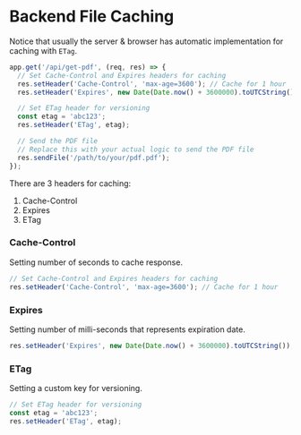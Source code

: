 # Backend File Caching

Notice that usually the server & browser has automatic implementation for caching with `ETag`.

```jsx
app.get('/api/get-pdf', (req, res) => {
  // Set Cache-Control and Expires headers for caching
  res.setHeader('Cache-Control', 'max-age=3600'); // Cache for 1 hour
  res.setHeader('Expires', new Date(Date.now() + 3600000).toUTCString()); // Expires in 1 hour

  // Set ETag header for versioning
  const etag = 'abc123';
  res.setHeader('ETag', etag);

  // Send the PDF file
  // Replace this with your actual logic to send the PDF file
  res.sendFile('/path/to/your/pdf.pdf');
});
```

There are 3 headers for caching:

1. Cache-Control
2. Expires
3. ETag

### Cache-Control

Setting number of seconds to cache response.

```jsx
// Set Cache-Control and Expires headers for caching
res.setHeader('Cache-Control', 'max-age=3600'); // Cache for 1 hour
```

### Expires

Setting number of milli-seconds that represents expiration date.

```jsx
res.setHeader('Expires', new Date(Date.now() + 3600000).toUTCString()); // Expires in 1 hour
```

### ETag

Setting a custom key for versioning.

```jsx
// Set ETag header for versioning
const etag = 'abc123';
res.setHeader('ETag', etag);
```
